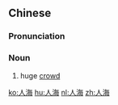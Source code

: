 ==Chinese==
{{zh-forms}}

===Pronunciation===
{{zh-pron
|m=rénhǎi
|c=jan4 hoi2
|mn=zz,kh:jîn-hái/xm,qz,tp:lîn-hái
|cat=n
}}

===Noun===
{{zh-noun}}

# huge [[crowd]]

[[ko:人海]]
[[hu:人海]]
[[nl:人海]]
[[zh:人海]]
